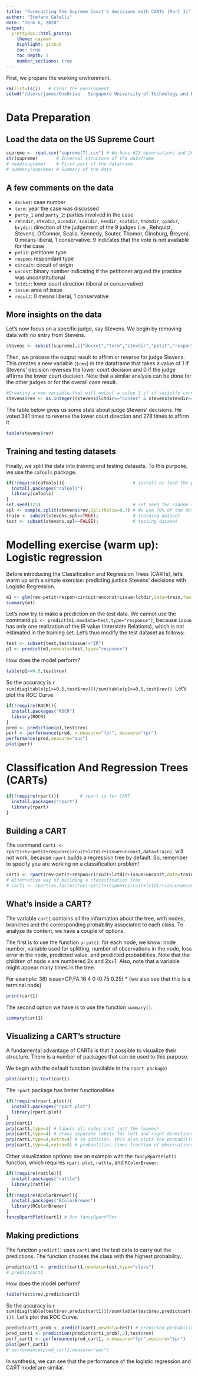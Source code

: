 ```yaml
---
title: "Forecasting the Supreme Court's decisions with CARTs (Part 1)"
author: "Stefano Galelli"
date: "Term 6, 2020"
output: 
  prettydoc::html_pretty:
    theme: cayman
    highlight: github
    toc: true
    toc_depth: 3
    number_sections: true
---
```


First, we prepare the working environment.
```r
rm(list=ls())   # Clear the environment
setwd("/Users/james/OneDrive - Singapore University of Technology and Design/SUTD/Year 3/Term 6/40.016 - The Analytics Edge/Week 8 - Classification and Regression Trees(CART)/Lecture 12 - CART and Supreme Court")  # Setup the working directory
```


# Data Preparation

## Load the data on the US Supreme Court
```r
supreme <- read.csv("supreme(7).csv") # We have 623 observations and 20 variables
str(supreme)       # Internal structure of the dataframe 
# head(supreme)    # First part of the dataframe
# summary(supreme) # Summary of the data
```

## A few comments on the data

- ```docket```: case number
- ```term```: year the case was discussed
- ```party_1``` and ```party_2```: parties involved in the case
- ```rehndir```, ```stevdir```, ```ocondir```, ```scaldir```, ```kendir```, ```soutdir```, ```thomdir```, ```gindir```, ```brydir```: direction of the judgement of the 9 judges (i.e., Rehquist, Stevens, O'Connor, Scalia, Kennedy, Souter, Thomor, Ginsburg, Breyen). 0 means liberal, 1 conservative. 9 indicates that the vote is not available for the case
- ```petit```: petitioner type
- ```respon```: respondant type
- ```circuit```: circuit of origin
- ```uncost```: binary number indicating if the petitioner argued the practice was unconstitutional
- ```lctdir```: lower court direction (liberal or conservative)
- ```issue```: area of issue
- ```result```: 0 means liberal, 1 conservative

## More insights on the data

Let's now focus on a specific judge, say Stevens. We begin by removing data with no entry from Stevens.
```r
stevens <- subset(supreme[,c("docket","term","stevdir","petit","respon","circuit","unconst","lctdir","issue","result")],supreme$stevdir!=9)
```

Then, we process the output result to affirm or reverse for judge Stevens. This creates a new variable (```$rev```) in the dataframe that takes a value of 1 if Stevens' decision reverses the lower court decision and 0 if the judge affirms the lower court decision. Note that a similar analysis can be done for the other judges or for the overall case result.

```r
#Creating a new variable that will output a value 1 if it satistfy condition 1 or condition 2
stevens$rev <- as.integer((stevens$lctdir=="conser" & stevens$stevdir==0) | (stevens$lctdir=="liberal" & stevens$stevdir==1))
```

The table below gives us some stats about judge Stevens' decisions. He voted 341 times to reverse the lower court direction and 278 times to affirm it.

```r
table(stevens$rev)
```

## Training and testing datasets

Finally, we split the data into training and testing datasets. To this purpose, we use the ```caTools``` package.

```r
if(!require(caTools)){                          # install or load the package
  install.packages("caTools")
  library(caTools)
}
set.seed(123)                                   # set seed for random sampling
spl <- sample.split(stevens$rev,SplitRatio=0.7) # We use 70% of the data for training
train <- subset(stevens,spl==TRUE);             # training dataset
test <- subset(stevens,spl==FALSE);             # testing dataset
```


# Modelling exercise (warm up): Logistic regression

Before introducing the Classification and Regression Trees (CARTs), let's warm up with a simple exercise: predicting justice Stevens' decisions with Logistic Regression.

```r
m1 <- glm(rev~petit+respon+circuit+unconst+issue+lctdir,data=train,family="binomial")
summary(m1)
```

Let's now try to make a prediction on the test data. We cannot use the command ```p1 <- predict(m1,newdata=test,type="response")```, because ```issue``` has only one realization of the IR value (Interstate Relations), which is not estimated in the training set. Let's thus modify the test dataset as follows:

```r
test <- subset(test,test$issue!="IR")
p1 <- predict(m1,newdata=test,type="response")
```

How does the model perform?

```r
table(p1>=0.5,test$rev)
```

So the accuracy is ```r sum(diag(table(p1>=0.5,test$rev)))/sum(table(p1>=0.5,test$rev))```. Let's plot the ROC Curve.

```r
if(!require(ROCR)){
  install.packages("ROCR")
  library(ROCR)
}
pred <- prediction(p1,test$rev)
perf <- performance(pred, x.measure="fpr", measure="tpr")
performance(pred,measure="auc")
plot(perf)
```


# Classification And Regression Trees (CARTs)

```r
if(!require(rpart)){        # rpart is for CART
  install.packages("rpart")
  library(rpart)
}
```

## Building a CART

The command ```cart1 <- rpart(rev~petit+respon+circuit+lctdir+issue+unconst,data=train)```, will not work, because ```rpart``` builds a regression tree by default. So, remember to specify you are working on a classification problem! 

```r
cart1 <- rpart(rev~petit+respon+circuit+lctdir+issue+unconst,data=train,method="class")
# Alternative way of building a classification tree
# cart1 <- rpart(as.factor(rev)~petit+respon+circuit+lctdir+issue+unconst,data=train)
```

## What's inside a CART?

The variable ```cart1``` contains all the information about the tree, with nodes, branches and the corresponding probability associated to each class. To analyze its content, we have a couple of options. 

The first is to use the function ```print()```: for each node, we know: node number, variable used for splitting, number of observations in the node, loss error in the node, predicted value, and predicted probabilities. Note that the children of node x are numbered 2x and 2x+1. Also, note that a variable might appear many times in the tree.

For example: 38) issue=CP,FA 16   4 0 (0.75 0.25) * (we also see that this is a terminal node)

```r
print(cart1)
```

The second option we have is to use the function ```summary()```.

```r
summary(cart1)
```

## Visualizing a CART's structure

A fundamental advantage of CARTs is that it possible to visualize their structure. There is a number of packages that can be used to this purpose.

We begin with the default function (available in the ```rpart package```)

```r
plot(cart1); text(cart1) 
```

The `rpart` package has better functionalities

```r
if(!require(rpart.plot)){   
  install.packages("rpart.plot")
  library(rpart.plot)
}
prp(cart1) 
prp(cart1,type=1) # labels all nodes (not just the leaves)
prp(cart1,type=4) # draws separate labels for left and right directions for all nodes and label nodes
prp(cart1,type=4,extra=4) # in addition, this also plots the probability per class of observation
prp(cart1,type=4,extra=9) # probablities times fraction of observations at the node (the sum across all leaves is 1)
```

Other visualization options: see an example with the ```fancyRpartPlot()``` function, which requires ```rpart.plot```, ```rattle```, and ```RColorBrewer```.

```r
if(!require(rattle)){
  install.packages("rattle")
  library(rattle)
}
if(!require(RColorBrewer)){
  install.packages("RColorBrewer")
  library(RColorBrewer)
}
fancyRpartPlot(cart1) # Run fancyRpartPlot
```

## Making predictions

The function ```predict()``` uses ```cart1``` and the test data to carry out the predictions. The function chooses the class with the highest probability.

```r
predictcart1 <- predict(cart1,newdata=test,type="class")
# predictcart1
```

How does the model perform?

```r
table(test$rev,predictcart1)
```

So the accuracy is ```r sum(diag(table(test$rev,predictcart1)))/sum(table(test$rev,predictcart1))```. Let's plot the ROC Curve.

```r
predictcart1_prob <- predict(cart1,newdata=test) # predicted probabilities of rev=0 and rev=1 for each test observation
pred_cart1 <- prediction(predictcart1_prob[,2],test$rev)
perf_cart1 <- performance(pred_cart1, x.measure="fpr",measure="tpr")
plot(perf_cart1)
# performance(pred_cart1,measure="auc") 
```

In synthesis, we can see that the performance of the logistic regression and CART model are similar.







